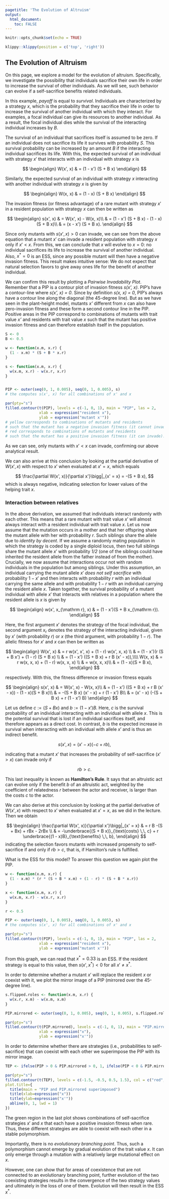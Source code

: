 ```yaml
---
pagetitle: 'The Evolution of Altruism'
output: 
  html_document:
    toc: FALSE
---
```


```r
knitr::opts_chunk$set(echo = TRUE)
```

```r
klippy::klippy(position = c('top', 'right'))
```

<!-- # Games Plants Play {.tabset} -->

## The Evolution of Altruism

On this page, we explore a model for the evolution of altruism. Specifically, we investigate the possibility that individuals sacrifice their own life in order to increase the survival of other individuals. As we will see, such behavior can evolve if a self-sacrifice benefits related individuals.

In this example, *payoff* is equal to *survival*. Individuals are characterized by a strategy *x*, which is the probability that they sacrifice their life in order to increase the survival of another individual with which they interact. For examples, a focal individual can give its resources to another individual. As a result, the focal individual dies while the survival of the interacting individual increases by *B*.

The survival of an individual that sacrifices itself is assumed to be zero. If an individual does not sacrifice its life it survives with probability $S$. This survival probability can be increased by an amount $B$ if the interacting individual sacrifices its life. With this, the expected survival of an individual with strategy $x'$ that interacts with an individual with strategy $x$ is

$$
\begin{align}
W(x', x) & = (1 - x') (S + B x)
\end{align}
$$

<!--
sacrificing its life, $W_C(x)$, and of an individual not sacrificing its life, $W_D(x)$, in a population where individuals in the resident population sacrifice their life with probability $x$ becomes

$$
\begin{align}
W_C(x) & = 0\\
W_D(x) & = S + B x.
\end{align}
$$

We here use the notation $W_C$ for individuals that self-sacrifice (*C* stands for cooperate) and $W_D$ for individuals that do not self-sacrifice (*D* stands for defect). *Cooperate* and *defect* is a common terminology in game theory in the context of altruism. Now let us consider a rare mutant that self-sacrifices with probability $x'$. With probability $x'$ this individuals dies and with probability $(1-x')$ it survives with probability $W_D(x)$. Taken together, the survival of a rare mutant individual with strategy $x'$ in a resident population with strategy $x$ is given by
-->

Similarly, the expected survival of an individual with strategy $x$ interacting with another individual with strategy $x$ is given by

$$
\begin{align}
W(x, x) & = (1 - x) (S + B x)
\end{align}
$$

The invasion fitness (or fitness advantage) of a rare mutant with strategy $x'$ in a resident population with strategy $x$ can then be written as

$$
\begin{align}
s(x', x) & = W(x', x) - W(x, x)\\
        & = (1 - x') (S + B x) - (1 - x) (S + B x)\\
        & = (x - x') (S + B x).
\end{align}
$$

Since only mutants with $s(x', x) > 0$ can invade, we can see from the above equation that a mutant $x'$ can invade a resident population with strategy $x$ only if $x' < x$. From this, we can conclude that $x$ will evolve to $x=0$: no individual sacrifices its life to increase the survival of another individual. Also, $x^*=0$ is an ESS, since any possible mutant will then have a negative invasion fitness. This result makes intuitive sense: We do not expect that natural selection favors to give away ones life for the benefit of another individual.

We can confirm this result by plotting a *Pairwise Invadability Plot*. Remember that a PIP is a contour plot of invasion fitness *s(x', x)*. PIP's have a contour-line where *s(x', x) = 0*. Since by definition *s(x, x) = 0*, PIP's always have a contour line along the diagonal (the 45-degree line). But as we have seen in the plant-height model, mutants *x'* different from *x* can also have zero-invasion fitness and these form a second contour line in the PIP. Positive areas in the PIP correspond to combinations of mutants with trait value *x'* and residents with trait value *x* such that the mutant has positive invasion fitness and can therefore establish itself in the population.

```r
S <- 0
B <- 0.5

w <- function(x.m, x.r) {
  (1 - x.m) * (S + B * x.r)
}

s <- function(x.m, x.r) {
  w(x.m, x.r) - w(x.r, x.r)
}


PIP <- outer(seq(0, 1, 0.005), seq(0, 1, 0.005), s)
# the computes s(x', x) for all combinations of x' and x

par(pty="s")
filled.contour(t(PIP), levels = c(-1, 0, 1), main = "PIP", las = 2,
               xlab = expression("resident x"),
               ylab = expression("mutant x'"))
# yellow corresponds to combinations of mutants and residents
# such that the mutant has a negative invasion fitness (it cannot invade)
# red corresponds to combinations of mutants and residents
# such that the mutant has a positive invasion fitness (it can invade). 
```

As we can see, only mutants with $x' < x$ can invade, confirming our above analytical result.

We can also arrive at this conclusion by looking at the partial derivative of $W(x', x)$ with respect to $x'$ when evaluated at $x' = x$, which equals

$$
\frac{\partial W(x', x)}{\partial x'}\bigg|_{x' = x} = -(S + B x),
$$
which is always negative, indicating selection for lower values of the helping trait $x$.

### Interaction between relatives

In the above derivation, we assumed that individuals interact randomly with each other. This means that a rare mutant with trait value $x'$ will almost always interact with a resident individual with trait value $x$. Let us now assume that the mutation occurs in a mother and that her offspring share the mutant allele with her with probability *r*. Such siblings share the allele due to *identity by decent*. If we assume a randomly mating population in which the strategy is coded by a single diploid locus, then two full siblings share the mutant allele $x'$ with probability *1/2* (one of the siblings could have inherited the resident allele from the father instead of from the mother). Crucially, we now assume that interactions occur not with random individuals in the population but among siblings. Under this assumption, an individual carrying the mutant allele $x'$ *does not self sacrifice* with probability $1 - x'$ and then interacts with probability $r$ with an individual carrying the same allele and with probability $1-r$ with an individual carrying the resident allele $x$. Taken together, the survival probability of a mutant individual with allele $x'$ that interacts with relatives in a population where the resident allele is $x$ is given by

$$
\begin{align}
w(x', x_{\mathrm r}, x) & = (1 - x')(S + B x_{\mathrm r}).
\end{align}
$$

Here, the first argument $x'$ denotes the strategy of the focal individual, the second argument $x_{\mathrm r}$ denotes the strategy of the interacting individual, given by $x'$ (with probability $r$) or $x$ (the third argument, with probability $1-r$). The allelic fitness for $x'$ and $x$ can then be written as

$$
\begin{align}
W(x', x) & = r w(x', x', x) + (1 - r) w(x', x, x) \\
        & = (1 - x')(r (S + B x') + (1 - r) (S + B x) \\
        & = (1 - x') ((S + B x) + r B (x' - x)),\\\\
W(x, x) & = r w(x, x, x) + (1 - r) w(x, x, x) \\
        & = w(x, x, x)\\
        & = (1 - x)(S + B x),
\end{align}
$$

respectively. With this, the fitness difference or invasion fitness equals

$$
\begin{align}
s(x', x) & = W(x', x) - W(x, x)\\
         & = (1 - x') ((S + B x) + r B (x' - x)) - (1 - x)(S + B x)\\
         & = -(S + B x) (x' - x) + r (1 - x') B\\
         & = (x' - x) (-(S + B x) + r (1 - x') B)
\end{align}
$$         
         
Let us define $c := (S + B x)$ and $b := (1 - x') B$. Here, $c$ is the survival probability of an individual interacting with an individual with allele $x$. This is the potential survival that is lost if an individual sacrifices itself, and therefore appears as a direct cost. In contrast, $b$ is the expected increase in survival when interacting with an individual with allele $x'$ and is thus an indirect benefit.

$$
s(x', x)  = (x' - x) (-c + r b),
$$

indicating that a mutant $x'$ that increases the probability of self-sacrifice ($x' > x$) can invade only if 

$$
r b > c.
$$

This last inequality is known as **Hamilton's Rule**. It says that an altruistic act can evolve only if the benefit $b$ of an altruistic act, weighted by the coefficient of relatedness $r$ between the actor and receiver, is larger than the costs $c$ to the actor.

We can also derive at this conclusion by looking at the partial derivative of $W(x', x)$ with respect to $x'$ when evaluated at $x' = x$, as we did in the lecture. Then we obtain

$$
\begin{align}
\frac{\partial W(x', x)}{\partial x'}\bigg|_{x' = x} & = r B -(S + Bx) + rBx - 2rBx
 \\
 & = -\underbrace{(S + B x)}_{\text{costs} \,\, c} + r \underbrace{(1 - x)B}_{\text{benefits} \,\, b},
\end{align}
$$
indicating the selection favors mutants with increased propensity to self-sacrifice if and only if $rb>c$, that is, if Hamilton's rule is fulfilled.

What is the ESS for this model? To answer this question we again plot the PIP.

```r
w <- function(x.m, x.r) {
  (1 - x.m) * (r * (S + B * x.m) + (1 - r) * (S + B * x.r))
}

x <- function(x.m, x.r) {
  w(x.m, x.r) - w(x.r, x.r)
}

r <- 0.5

PIP <- outer(seq(0, 1, 0.005), seq(0, 1, 0.005), s)
# the computes s(x', x) for all combinations of x' and x

par(pty="s")
filled.contour(t(PIP), levels = c(-1, 0, 1), main = "PIP", las = 2,
               xlab = expression("resident x"),
               ylab = expression("mutant x'"))
```

From this graph, we can read that $x^* = 0.33$ is an ESS. If the resident strategy is equal to this value, then  $s(x', x^*) < 0$ for all $x' \neq x^*$.

In order to determine whether a mutant $x'$ will replace the resident $x$ or coexist with it, we plot the mirror image of a PIP (mirrored over the 45-degree line).

```r
s.flipped.roles <- function(x.m, x.r) {
  w(x.r, x.m) - w(x.m, x.m)
}

PIP.mirrored <- outer(seq(0, 1, 0.005), seq(0, 1, 0.005), s.flipped.roles)

par(pty="s")
filled.contour(t(PIP.mirrored), levels = c(-1, 0, 1), main = "PIP.mirrored", las = 2,
               xlab = expression("x"),
               ylab = expression("x'"))
```

In order to determine whether there are strategies (i.e., probabilities to self-sacrifice) that can coexist with each other we superimpose the PIP with its mirror image.

```r
TEP <- ifelse(PIP > 0 & PIP.mirrored > 0, 1, ifelse(PIP < 0 & PIP.mirrored < 0, -1, 0))

par(pty="s")
filled.contour(t(TEP), levels = c(-1.5, -0.5, 0.5, 1.5), col = c("red", "blue", "green"),
plot.title={
  title(main = "PIP and PIP.mirrored superimposed")
  title(xlab=expression("x"))
  title(ylab=expression("x'"))
  abline(0, 1, lwd = 1)
})
```

The green region in the last plot shows combinations of self-sacrifice strategies $x'$ and $x$ that each have a positive invasion fitness when rare. Thus, these different strategies are able to coexist with each other in a stable polymorphism.

Importantly, there is no *evolutionary branching point*. Thus, such a polymorphism cannot emerge by gradual evolution of the trait value $x$. It can only emerge through a mutation with a relatively large mutational effect on $x$.

However, one can show that for areas of coexistence that are not connected to an evolutionary branching point, further evolution of the two coexisting strategies results in the convergence of the two strategy values and ultimately in the loss of one of them. Evolution will then result in the ESS $x^*$.

